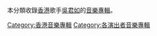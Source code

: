 本分類收錄[[香港|香港]]歌手[[吳君如|吳君如]]的[[音樂專輯|音樂專輯]]。

[[Category:香港音樂專輯|Category:香港音樂專輯]]
[[Category:各演出者音樂專輯|Category:各演出者音樂專輯]]